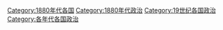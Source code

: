 
[[Category:1880年代各国|Category:1880年代各国]]
[[Category:1880年代政治|Category:1880年代政治]]
[[Category:19世纪各国政治|Category:19世纪各国政治]]
[[Category:各年代各国政治|Category:各年代各国政治]]